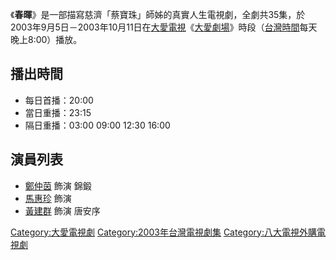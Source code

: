 {{電視節目信息框
| 名稱       = 春暉
| 圖片       = 
| 類型       = 大愛真實人生劇場
| 導演       = 
| 編劇       = 
| 演出       = 參見演員列表
| 製作人     = 
| 監製人     = 
| 片頭曲     = 
| 片尾曲     = 
| 國家       = {{ROC-TW}}
| 語言       = [[國語|國語]]
| 集數       = 35集
| 每集長     = 48分鐘 (無廣告)
| 製作單位   = 
| 電視台     = [[大愛電視台|大愛電視台]]
| 播出國家   = {{TWN}}
| 開始       = 2003年9月5日
| 結束       = 2003年10月11日
}}


《'''春暉'''》是一部描寫慈濟「蔡寶珠」師姊的真實人生電視劇，全劇共35集，於2003年9月5日－2003年10月11日在[[大愛電視|大愛電視]]《[[大愛劇場|大愛劇場]]》時段（[[台灣時間|台灣時間]]每天晚上8:00）播放。

==播出時間==
*每日首播：20:00
*當日重播：23:15
*隔日重播：03:00 09:00 12:30 16:00

{{電視節目的變遷
|電視台=[[大愛電視台|大愛電視台]]
|播放檔次=八點檔（每天晚上8:00）節目
|節目名稱='''春暉''' <br />2003年9月5日－2003年10月11日
|上一節目=[[妙有春風|妙有春風]] <br />2003年8月8日－2003年9月4日
|下一節目=[[浮生|浮生]] <br />2003年10月12日－2003年11月6日
}}
{{電視節目的變遷
|電視台=[[大愛電視台|大愛電視台]]
|播放檔次=大愛週日劇場（每周日下午13:30）節目
|節目名稱='''春暉''' <br />2007年12月23日－2007年12月30日
|上一節目=[[牽手人生|牽手人生]] <br />2007年12月9日－2007年12月16日
|下一節目=[[新芽|新芽]] <br />2008年1月13日－2008年1月20日
}}
{{大愛劇場}}
{{DEFAULTSORT:Chun春}}
[[Category:大愛電視劇|Category:大愛電視劇]]
[[Category:2003年台灣電視劇集|Category:2003年台灣電視劇集]]
[[Category:八大電視外購電視劇|Category:八大電視外購電視劇]]

==演員列表==
*[[鄭仲茵|鄭仲茵]] 飾演  錦鍛
*[[馬惠珍|馬惠珍]] 飾演
*[[黃建群|黃建群]] 飾演  唐安序